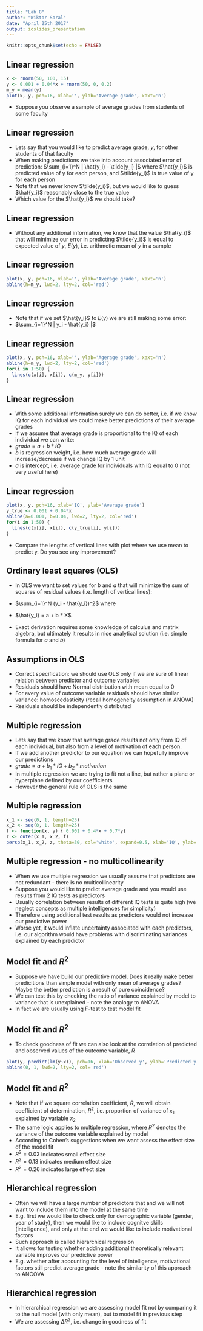 ```yaml
---
title: "Lab 8"
author: "Wiktor Soral"
date: "April 25th 2017"
output: ioslides_presentation
---
```


```r
knitr::opts_chunk$set(echo = FALSE)
```

## Linear regression

```r
x <- rnorm(50, 100, 15)
y <- 0.001 + 0.04*x + rnorm(50, 0, 0.2)
m_y = mean(y)
plot(x, y, pch=16, xlab='', ylab='Average grade', xaxt='n')
```

- Suppose you observe a sample of average grades from students of some faculty

## Linear regression

 - Lets say that you would like to predict average grade, $y$, for other students of that faculty
 - When making predictions we take into account associated error of prediction: $\sum_{i=1}^N | \hat{y_i} - \tilde{y_i} |$ where $\hat{y_i}$ is predicted value of y for each person, and $\tilde{y_i}$ is true value of y for each person
 - Note that we never know $\tilde{y_i}$, but we would like to guess $\hat{y_i}$ reasonably close to the true value
 - Which value for the $\hat{y_i}$ we should take?
 
## Linear regression 

 - Without any additional information, we know that the value $\hat{y_i}$ that will minimize our error in predicting $\tilde{y_i}$  is equal to expected value of $y$, $E(y)$, i.e. arithmetic mean of $y$ in a sample

## Linear regression

```r
plot(x, y, pch=16, xlab='', ylab='Average grade', xaxt='n')
abline(h=m_y, lwd=2, lty=2, col='red')
```

## Linear regression

  - Note that if we set $\hat{y_i}$ to $E(y)$ we are still making some error:
  - $\sum_{i=1}^N | y_i - \hat{y_i} |$

## Linear regression

```r
plot(x, y, pch=16, xlab='', ylab='Agerage grade', xaxt='n')
abline(h=m_y, lwd=2, lty=2, col='red')
for(i in 1:50) {
  lines(c(x[i], x[i]), c(m_y, y[i]))
}
```

## Linear regression

 - With some additional information surely we can do better, i.e. if we know IQ for each individual we could make better predictions of their average grades
 - If we assume that average grade is proportional to the IQ of each individual we can write:
 - $grade = a + b * IQ$ 
 - $b$ is regression weight, i.e. how much average grade will increase/decrease if we change IQ by 1 unit
 - $a$ is intercept, i.e. average grade for individuals with IQ equal to 0 (not very useful here)

## Linear regression

```r
plot(x, y, pch=16, xlab='IQ', ylab='Average grade')
y_true <- 0.001 + 0.04*x
abline(a=0.001, b=0.04, lwd=2, lty=2, col='red')
for(i in 1:50) {
  lines(c(x[i], x[i]), c(y_true[i], y[i]))
}
```

- Compare the lengths of vertical lines with plot where we use mean to predict y. Do you see any improvement?


## Ordinary least squares (OLS)

 - In OLS we want to set values for $b$ and $a$ that will minimize the sum of squares of residual values (i.e. length of vertical lines): 
 - $\sum_{i=1}^N (y_i - \hat{y_i})^2$ where
 - $\hat{y_i} = a + b * X$
 
 - Exact derivation requires some knowledge of calculus and matrix algebra, but ultimately it results in nice analytical solution (i.e. simple formula for $a$ and $b$)

## Assumptions in OLS

  - Correct specification: we should use OLS only if we are sure of linear relation between predictor and outcome variables
  - Residuals should have Normal distribution with mean equal to 0
  - For every value of outcome variable residuals should have similar variance: homoscedasticity (recall homogeneity assumption in ANOVA)
  - Residuals should be independently distributed

## Multiple regression

  - Lets say that we know that average grade results not only from IQ of each individual, but also from a level of motivation of each person.
  - If we add another predictor to our equation we can hopefully improve our predictions
  - $grade = a + b_1 * IQ + b_2 * motivation$
  - In multiple regression we are trying to fit not a line, but rather a plane or hyperplane defined by our coefficients
  - However the general rule of OLS is the same
  
## Multiple regression

```r
x_1 <- seq(0, 1, length=25)
x_2 <- seq(0, 1, length=25)
f <- function(x, y) { 0.001 + 0.4*x + 0.7*y}
z <- outer(x_1, x_2, f)
persp(x_1, x_2, z, theta=30, col='white', expand=0.5, xlab='IQ', ylab='Motivation', zlab='Average grade',shade=0.1)
```


## Multiple regression - no multicollinearity

 - When we use multiple regression we usually assume that predictors are not redundant - there is no multicollinearity
 - Suppose you would like to predict average grade and you would use results from 2 IQ tests as predictors
 - Usually correlation between results of different IQ tests is quite high (we neglect concepts as multiple intelligences for simplicity)
 - Therefore using additional test results as predictors would not increase our predictive power
 - Worse yet, it would inflate uncertainty associated with each predictors, i.e. our algorithm would have problems with discriminating variances explained by each predictor
 
## Model fit and $R^2$

 - Suppose we have build our predictive model. Does it really make better predicitions than simple model with only mean of average grades? Maybe the better prediction is a result of pure coincidence?
 - We can test this by checking the ratio of variance explained by model to variance that is unexplained - note the analogy to ANOVA
 - In fact we are usually using F-test to test model fit
 
## Model fit and $R^2$
 
 - To check goodness of fit we can also look at the correlation of predicted and observed values of the outcome variable, $R$
 
```r
plot(y, predict(lm(y~x)), pch=16, xlab='Observed y', ylab='Predicted y')
abline(0, 1, lwd=2, lty=2, col='red')
```

## Model fit and $R^2$

 - Note that if we square correlation coefficient, $R$, we will obtain coefficient of determination, $R^2$, i.e. proportion of variance of $x_1$ explained by variable $x_2$
 - The same logic applies to multiple regression, where $R^2$ denotes the variance of the outcome variable explained by model
 - According to Cohen's suggestions when we want assess the effect size of the model fit
 - $R^2=0.02$ indicates small effect size
 - $R^2=0.13$ indicates medium effect size
 - $R^2=0.26$ indicates large effect size

## Hierarchical regression

 - Often we will have a large number of predictors that and we will not want to include them into the model at the same time
 - E.g. first we would like to check only for demographic variable (gender, year of study), then we would like to include cognitve skills (intelligence), and only at the end we would like to include motivational factors
 - Such approach is called hierarchical regression
 - It allows for testing whether adding additional theoretically relevant variable improves our predictive power
 - E.g. whether after accounting for the level of intelligence, motivational factors still predict average grade - note the similarity of this approach to ANCOVA
 
## Hierarchical regression
 
 - In hierarchical regression we are assessing model fit not by comparing it to the null model (with only mean), but to model fit in previous step
 - We are assessing $\Delta R^2$, i.e. change in goodness of fit




